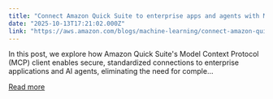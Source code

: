 ```yaml
---
title: "Connect Amazon Quick Suite to enterprise apps and agents with MCP"
date: "2025-10-13T17:21:02.000Z"
link: "https://aws.amazon.com/blogs/machine-learning/connect-amazon-quick-suite-to-enterprise-apps-and-agents-with-mcp/"
---
```


In this post, we explore how Amazon Quick Suite's Model Context Protocol (MCP) client enables secure, standardized connections to enterprise applications and AI agents, eliminating the need for comple...

[Read more](https://aws.amazon.com/blogs/machine-learning/connect-amazon-quick-suite-to-enterprise-apps-and-agents-with-mcp/)
